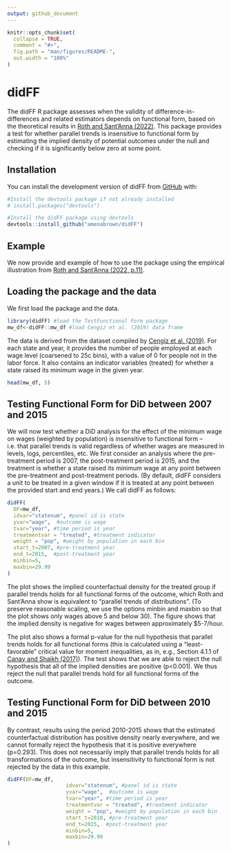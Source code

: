 ```yaml
---
output: github_document
---
```


<!-- README.md is generated from README.Rmd. Please edit that file -->

```r
knitr::opts_chunk$set(
  collapse = TRUE,
  comment = "#>",
  fig.path = "man/figures/README-",
  out.width = "100%"
)
```

# didFF

<!-- badges: start -->

<!-- badges: end -->

The didFF R package assesses when the validity of difference-in-differences and related estimators depends on functional form, based on the theoretical results in [Roth and Sant’Anna (2022)](https://jonathandroth.github.io/assets/files/2010.04814.pdf). This package provides a test for whether parallel trends is insensitive to functional form by estimating the implied density of potential outcomes under the null and checking if it is significantly below zero at some point.

## Installation

You can install the development version of didFF from [GitHub](https://github.com/) with:

``` r
#Install the devtools package if not already installed
# install.packages("devtools")

#Install the didFF package using devtools
devtools::install_github("amenabrown/didFF")
```

## Example

We now provide and example of how to use the package using the empirical illustration from [Roth and Sant’Anna (2022, p.11)](https://jonathandroth.github.io/assets/files/2010.04814.pdf).

## Loading the package and the data

We first load the package and the data.

```r
library(didFF) #load the TestFunctional Form package
mw_df<-didFF::mw_df #load Cengiz et al. (2019) data frame
```

The data is derived from the dataset compiled by [Cengiz et al. (2019)](https://doi.org/10.1093/qje/qjz014). For each state and year, it provides the number of people employed at each wage level (coarsened to 25c bins), with a value of 0 for people not in the labor force. It also contains an indicator variables (treated) for whether a state raised its minimum wage in the given year.

```r
head(mw_df, 5)
```

## Testing Functional Form for DiD between 2007 and 2015

We will now test whether a DiD analysis for the effect of the minimum wage on wages (weighted by population) is insensitive to functional form -- i.e. that parallel trends is valid regardless of whether wages are measured in levels, logs, percentiles, etc. We first consider an analysis where the pre-treatment period is 2007, the post-treatment period is 2015, and the treatment is whether a state raised its minimum wage at any point between the pre-treatment and post-treatment periods. (By default, didFF considers a unit to be treated in a given window if it is treated at any point between the provided start and end years.) We call didFF as follows:

```r
didFF(
  DF=mw_df,
  idvar="statenum", #panel id is state 
  yvar="wage",  #outcome is wage
  tvar="year", #time period is year
  treatmentvar = "treated", #treatment indicator
  weight = "pop", #weight by population in each bin
  start_t=2007, #pre-treatment year 
  end_t=2015,  #post-treatment year
  minbin=5, 
  maxbin=29.99
)

```

The plot shows the implied counterfactual density for the treated group if parallel trends holds for all functional forms of the outcome, which Roth and Sant'Anna show is equivalent to "parallel trends of distributions". (To preserve reasonable scaling, we use the options minbin and maxbin so that the plot shows only wages above 5 and below 30). The figure shows that the implied density is negative for wages between approximately \$5-7/hour.

The plot also shows a formal p-value for the null hypothesis that parallel trends holds for all functional forms (this is calculated using a “least-favorable” critical value for moment inequalities, as in, e.g., Section 4.1.1 of [Canay and Shaikh (2017)](https://www.econstor.eu/bitstream/10419/130095/1/846741482.pdf)). The test shows that we are able to reject the null hypothesis that all of the implied densities are positive (p\<0.001). We thus reject the null that parallel trends hold for all functional forms of the outcome.

## Testing Functional Form for DiD between 2010 and 2015

By contrast, results using the period 2010-2015 shows that the estimated counterfactual distribution has positive density nearly everywhere, and we cannot formally reject the hypothesis that it is positive everywhere (p=0.293). This does not necessarily imply that parallel trends holds for all transformations of the outcome, but insensitivity to functional form is not rejected by the data in this example.

```r
didFF(DF=mw_df,
                   idvar="statenum", #panel id is state 
                   yvar="wage",  #outcome is wage
                   tvar="year", #time period is year
                   treatmentvar = "treated", #treatment indicator
                   weight = "pop", #weight by population in each bin 
                   start_t=2010, #pre-treatment year 
                   end_t=2015,  #post-treatment year
                   minbin=5, 
                   maxbin=29.99
)

```
